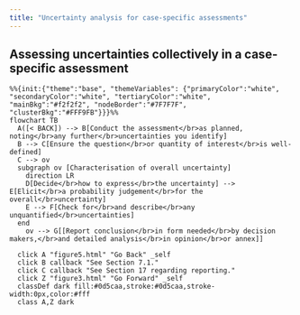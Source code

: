 ```yaml
---
title: "Uncertainty analysis for case-specific assessments"
---
```


## Assessing uncertainties collectively in a case-specific assessment

:::{.column-page-inset}
```mermaid
%%{init:{"theme":"base", "themeVariables": {"primaryColor":"white", "secondaryColor":"white", "tertiaryColor":"white", "mainBkg":"#f2f2f2", "nodeBorder":"#7F7F7F", "clusterBkg":"#FFF9FB"}}}%%
flowchart TB
  A([< BACK]) --> B[Conduct the assessment</br>as planned, noting</br>any further</br>uncertainties you identify] 
  B --> C[Ensure the question</br>or quantity of interest</br>is well-defined]
  C --> ov
  subgraph ov [Characterisation of overall uncertainty]
    direction LR
    D[Decide</br>how to express</br>the uncertainty] --> E[Elicit</br>a probability judgement</br>for the overall</br>uncertainty]
    E --> F[Check for</br>and describe</br>any unquantified</br>uncertainties]
  end
    ov --> G[[Report conclusion</br>in form needed</br>by decision makers,</br>and detailed analysis</br>in opinion</br>or annex]]
  
  click A "figure5.html" "Go Back" _self
  click B callback "See Section 7.1."
  click C callback "See Section 17 regarding reporting."
  click Z "figure3.html" "Go Forward" _self
  classDef dark fill:#0d5caa,stroke:#0d5caa,stroke-width:0px,color:#fff
  class A,Z dark
```
:::